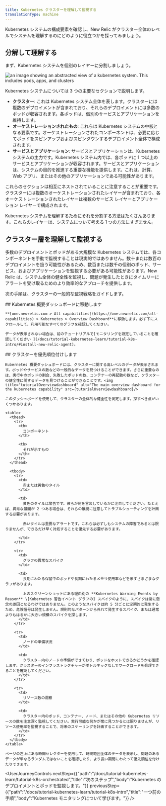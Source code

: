 ```yaml
---
title: Kubernetes クラスターを理解して監視する
translationType: machine
---
```








Kubernetes システムの構成要素を確認し、New Relic がクラスター全体のレベルでシステムを理解するのにどのように役立つかを探ってみましょう。

## 分解して理解する

まず、Kubernetes システムを個別のレイヤーに分割しましょう。

<img
  title="k8sDiagramContext"
  alt="an image showing an abstracted view of a kubernetes system. This includes pods, apps, and clusters"
  src={k8sDiagramContext}
/>

Kubernetes システムについては 3 つの主要なセクションで説明します。

* **クラスター**: これは Kubernetes システム全体を表します。クラスターには複数のデプロイメントが含まれており、それらのデプロイメントには多数のポッドが収容されます。各ポッドは、個別のサービスとアプリケーションを維持します。
* **オーケストレーションされたもの**: これらは Kubernetes システムの中核となる要素です。オーケストレーションされたコンポーネントは、必要に応じてポッドをスピンアップおよびスピンダウンするデプロイメント全体で構成されます。
* **サービスとアプリケーション**: サービスとアプリケーションは、Kubernetes システムの主力です。Kubernetes システム内では、各ポッドに 1 つ以上のサービスとアプリケーションが収容されます。サービスとアプリケーションは、システムの目的を推進する重要な機能を提供します。これは、計算、Web アプリ、またはその他のアプリケーションである可能性があります。

これらのセクションは相互にネストされていることに注意することが重要です。クラスターには複数のオーケストレーションされたレイヤーが含まれており、各オーケストレーションされたレイヤーは複数のサービス レイヤーとアプリケーション レイヤーで構成されます。

<Callout variant="important">
  Kubernetes システムを理解するためにそれを分割する方法はたくさんあります。これらのレイヤーは、システムについて考える 1 つの方法にすぎません。
</Callout>

## クラスター層を理解して監視する

多数のデプロイメントとポッドがある大規模な Kubernetes システムでは、各コンポーネントを手動で監視することは現実的ではありません。数十または数百のデプロイメントを扱う可能性があるため、数百または数千の個別のポッド、サービス、およびアプリケーションを監視する必要がある可能性があります。New Relic は、システム全体の健全性を監視し、問題が発生したときにタイムリーにアラートを受け取るためのより効率的なアプローチを提供します。

次の手順は、クラスターの一般的な監視戦略をガイドします。

<Steps>
  <Step>
    ## Kubernetes 概要ダッシュボードに移動します

    **[one.newrelic.com > All capabilities](https://one.newrelic.com/all-capabilities) > Kubernetes > Overview Dashboard**に移動します。必ず下にスクロールして、利用可能なすべてのグラフを確認してください。

    データが表示されない場合は、前のチュートリアルで[モニタリングを設定していることを確認してください ](/docs/tutorial-kubernetes-learn/tutorial-k8s-intro/#install-new-relic-agent)。
  </Step>

  <Step>
    ## クラスターを優先順位付けします

    Kubernetes 概要ダッシュボードには、クラスターに関する高レベルのデータが表示されます。ポッドやサービスの数などの一般的なデータを見つけることができます。さらに重要なのは、実行中のポッドの割合、失敗したポッドの数、コンテナーの再起動の数など、クラスターの健全性に関するデータを見つけることができることです。<img title="tutorialOverviewdashboard" alt="The main overview dashboard for the kubernetes capability" src={tutorialOverviewdashboard}/>

    このダッシュボードを使用して、クラスターの全体的な健全性を測定します。探すべき点がいくつかあります。

    <table>
      <thead>
        <tr>
          <th>
            コンポーネント
          </th>

          <th>
            それが示すもの
          </th>
        </tr>
      </thead>

      <tbody>
        <tr>
          <td>
            赤または黄色のタイル
          </td>

          <td>
            黄色のタイルは警告です。彼らが何を言及しているかに注目してください。たとえば、異常な展開が 2 つある場合は、それらの展開に注意してトラブルシューティングを計画する必要があります。

            赤いタイルは重要なアラートです。これらは必ずしもシステムの障害であるとは限りませんが、できるだけ早く対処することを優先する必要があります。  

          </td>
        </tr>

        <tr>
          <td>
            グラフの異常なスパイク
          </td>

          <td>
            長期にわたる保留中のポッドや長期にわたるメモリ使用率などを示すさまざまなグラフがあります。

            上のスクリーンショットにある理由別の **Kubernetes Warning Events by Reason** \[Kubernetes 警告イベント グラフの] スパイクのように、スパイクは常に懸念の原因となるわけではありません。このようなスパイクは約 5 分ごとに定期的に発生するため、危険信号は発生しません。規則的なパターンから外れて発生するスパイク、または通常よりもはるかに大きい規模のスパイクを探します。
          </td>
        </tr>

        <tr>
          <td>
            ノードの準備状況
          </td>

          <td>
            クラスター内のノードの準備ができており、ポッドをホストできるかどうかを確認します。クラスターのインフラストラクチャーがボトルネックなしでワークロードを処理できることを確認してください。
          </td>
        </tr>

        <tr>
          <td>
            リソース数の洞察
          </td>

          <td>
            クラスター内のポッド、コンテナー、ノード、またはその他の Kubernetes リソースの数を注意深く監視してください。実行可能な何かが常に見つかるとは限りませんが、リソース使用率を監視することで、将来のスケーリングを計画することができます。
          </td>
        </tr>
      </tbody>
    </table>

    ページの左上にある時間セレクターを使用して、時間範囲全体のデータを表示し、問題のあるデータが単なるランダムではないことを確認したり、より長い期間にわたって優先順位を付けたりできます。
  </Step>
</Steps>

<UserJourneyControls
  nextStep={{"path":"/docs/tutorial-kubernetes-learn/tutorial-k8s-orchestrated","title":"次のステップ","body":"Kubernetes のデプロイメントとポッドを監視します。"}}
  previousStep={{"path":"/docs/tutorial-kubernetes-learn/tutorial-k8s-intro","title":"一つ前の手順","body":"Kubernetes モニタリングについて学びます。"}}
/>